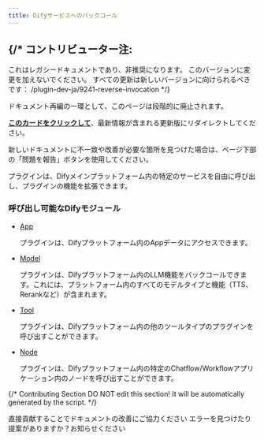 ```yaml
---
title: Difyサービスへのバックコール
---
```




{/* 
  コントリビューター注:
  ----------------
  これはレガシードキュメントであり、非推奨になります。
  このバージョンに変更を加えないでください。
  すべての更新は新しいバージョンに向けられるべきです：
  /plugin-dev-ja/9241-reverse-invocation
*/}

<Card title="このドキュメントはまもなく非推奨になります" icon="circle-exclamation" href="/plugin-dev-ja/9241-reverse-invocation">
  <p>ドキュメント再編の一環として、このページは段階的に廃止されます。</p>
  
  <p><u><b>このカードをクリックして</b></u>、最新情報が含まれる更新版にリダイレクトしてください。</p>
  
  <p>新しいドキュメントに不一致や改善が必要な箇所を見つけた場合は、ページ下部の「問題を報告」ボタンを使用してください。</p>
</Card>

プラグインは、Difyメインプラットフォーム内の特定のサービスを自由に呼び出し、プラグインの機能を拡張できます。

### 呼び出し可能なDifyモジュール

*   [App](/ja-jp/plugins/schema-definition/reverse-invocation-of-the-dify-service/app)

    プラグインは、Difyプラットフォーム内のAppデータにアクセスできます。
*   [Model](/ja-jp/plugins/schema-definition/reverse-invocation-of-the-dify-service/model)

    プラグインは、Difyプラットフォーム内のLLM機能をバックコールできます。これには、プラットフォーム内のすべてのモデルタイプと機能（TTS、Rerankなど）が含まれます。
*   [Tool](/ja-jp/plugins/schema-definition/reverse-invocation-of-the-dify-service/tool)

    プラグインは、Difyプラットフォーム内の他のツールタイプのプラグインを呼び出すことができます。
*   [Node](/ja-jp/plugins/schema-definition/reverse-invocation-of-the-dify-service/node)

    プラグインは、Difyプラットフォーム内の特定のChatflow/Workflowアプリケーション内のノードを呼び出すことができます。

{/*
Contributing Section
DO NOT edit this section!
It will be automatically generated by the script.
*/}

<CardGroup cols="2">
    <Card
        title="このページを編集する"
        icon="pen-to-square"
        href="https://github.com/langgenius/dify-docs-mintlify/edit/main/ja-jp/plugins/schema-definition/reverse-invocation-of-the-dify-service/README.mdx"
    >
        直接貢献することでドキュメントの改善にご協力ください
    </Card>
    <Card
        title="問題を報告する"
        icon="github"
        href="https://github.com/langgenius/dify-docs-mintlify/issues/new?title=ドキュメントの問題%3A%20&body=%23%23%20問題の説明%0A%3C%21--%20発見した問題について簡単に説明してください%20--%3E%0A%0A%23%23%20ページリンク%0Ahttps%3A%2F%2Fgithub.com%2Flanggenius%2Fdify-docs-mintlify%2Fblob%2Fmain%2Fja-jp/plugins/schema-definition/reverse-invocation-of-the-dify-service%2FREADME.mdx%0A%0A%23%23%20提案される変更%0A%3C%21--%20特定の変更案がある場合は、ここで説明してください%20--%3E%0A%0A%3C%21--%20ドキュメントの品質向上にご協力いただきありがとうございます！%20--%3E"
    >
        エラーを見つけたり提案がありますか？お知らせください
    </Card>
</CardGroup>
